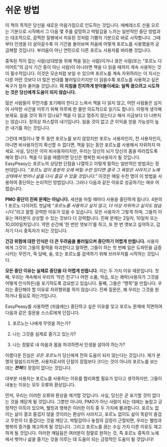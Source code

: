 # 쉬운 방법

이 책의 목적은 당신을 새로운 마음가짐으로 인도하는 것입니다. 에베레스트 산을 오르는 기분으로 시작해서 그 다음 몇 주를 갈망하고 박탈감을 느끼는 일반적인 중단 방법과는 대조적으로, 끔찍한 질병에서 치유된 것처럼 기쁨의 기분으로 바로 시작합니다. 그때부터 인생을 더 살아갈수록 이 기간을 돌아보며 처음에 어떻게 포르노를 사용했을까 궁금해할 것입니다. 부러움이 아닌 연민으로 다른 포르노 사용자를 바라볼 것입니다.

중독된 적이 없는 사람(상대방을 위해 책을 읽는 사람)이거나 끊은 사람(또는 "포르노 다이어트"의 금식 기간 중이 아닌 사람)이 아니라면 책을 다 읽을 때까지 계속 사용하는 것이 필수적입니다. 이것은 모순처럼 보일 수 있으며 포르노를 계속 자위하라는 이 지시는 다른 어떤 것보다 더 많은 반대를 불러일으키지만 더 읽을수록 포르노를 사용하고 싶은 욕구가 점차 줄어들 것입니다. **이 지침을 진지하게 받아들이세요: 일찍 끊으려고 시도하는 것은 당신에게 도움이 되지 않습니다.**

많은 사람들이 무언가를 포기해야 한다고 느껴서 책을 다 읽지 않고, 어떤 사람들은 심지어 사악한 사건을 미루기 위해 하루에 한 줄만 의도적으로 읽기도 합니다. 이렇게 생각해 보세요. 잃을 것이 뭐가 있나요? 책을 다 읽고 멈추지 않는다고 해서 지금보다 더 나쁘지는 않습니다. 정의상 파스칼의 내기입니다. 잃을 것이 없고 큰 이익을 얻을 가능성이 높은 내기를 하는 것입니다.

그런데 며칠이나 몇 주 동안 포르노를 보지 않았지만 포르노 사용자인지, 전 사용자인지, 아니면 비사용자인지 확신할 수 없다면, 책을 읽는 동안 포르노를 사용해서 자위하지 마세요. 사실, 당신은 이미 비사용자이지만, 우리는 당신의 뇌가 당신의 몸을 따라잡도록 해야 합니다. 책을 다 읽을 때쯤이면 당신은 행복한 비사용자가 될 것입니다. EasyPeasy는 포르노의 상당한 단점을 나열하고 이렇게 말하는 일반적인 방법과는 정반대입니다.
*"포르노 없이 충분히 오래 버틸 수만 있다면 결국 그 욕망은 사라지고 노예 상태에서 벗어나 삶을 다시 즐길 수 있을 것입니다."*
이것은 매일 수천 명이 이 방법을 사용하여 중단하는 논리적인 방법입니다. 그러나 다음과 같은 이유로 성공하기는 매우 어렵습니다.

**PMO 중단이 진짜 문제는 아닙니다.**
세션을 마칠 때마다 사용을 중단하게 됩니다. 4분의 1 포르노 다이어트 첫날에 *"포르노를 사용하고 싶지 않고, 더 이상 자위하고 싶지도 않습니다."*라고 말할 강력한 이유가 있을 수 있습니다. 모든 사용자가 그렇게 하며, 그들의 이유는 여러분이 상상할 수 있는 것보다 더 강력합니다. 진짜 문제는 2일차, 10일차 또는 10,000일차입니다. 약한 순간에 '한 번만 엿보기'를 하고, 또 한 번 엿보고 싶어하고, 갑자기 다시 중독자가 되는 것입니다.

**건강 위험에 대한 인식은 더 큰 두려움을 불러일으켜 중단하기 어렵게 만듭니다.**
사용자에게 그것이 그들의 활력을 파괴한다고 말하면, 그들이 하는 첫 번째 일은 도파민을 급증시키는 무언가, 즉 담배, 술, 또는 포르노를 검색하기 위해 브라우저를 시작하는 것입니다.

**모든 중단 이유는 실제로 중단을 더 어렵게 만듭니다.**
이는 두 가지 이유 때문입니다. 첫째, 우리는 계속해서 우리의 '작은 친구'나 어떤 소품, 악습, 또는 쾌락(사용자가 그것을 어떻게 인식하든)을 포기하도록 강요받고 있습니다. 둘째, 그들은 "맹목"을 만듭니다. 우리는 중단해야 할 이유로 자위행위를 하지 않습니다. 진짜 질문은, 왜 우리는 그것을 원하거나 필요로 하는가입니다.

EasyPeasy를 사용하면 (처음에는) 중단하고 싶은 이유를 잊고 포르노 문제에 직면하여 다음과 같은 질문을 스스로에게 던집니다.

1. 포르노는 나에게 무엇을 하는가?

2. 나는 그것을 실제로 즐기고 있는가?

3. 나는 정말로 내 마음과 몸을 파괴하면서 인생을 살아야 하는가?

아름다운 진실은 *모든 포르노*가 당신에게 전혀 도움이 되지 않는다는 것입니다. 제가 분명히 말씀드리자면, 사용자로서의 단점이 장점보다 크다는 것이 아니라 포르노를 보는 데는 ***전혀***의 장점이 없다는 것입니다.

대부분 사용자는 포르노를 사용하는 이유를 합리화할 필요가 있다고 생각하지만, 그들이 내놓는 이유는 모두 오류와 환상입니다.

먼저, 우리는 이러한 오류와 환상을 제거할 것입니다. 사실, 당신은 곧 포기할 것이 없다는 것을 깨닫게 될 것입니다. 그뿐만 아니라, PMO가 아닌 사람이 되는 데에는 놀랍고 긍정적인 이득이 있으며, 웰빙과 행복은 이러한 이득 중 두 가지에 불과합니다. 포르노 없이는 삶이 결코 즐겁지 않을 것이라는 환상이 사라지고, 포르노 없이도 삶이 똑같이 즐겁고 무한히 더 즐겁다는 것을 깨닫고, 박탈감이나 놓침의 감정이 근절되면, 우리는 웰빙과 행복의 증가를 재고하게 될 것입니다. 그리고 포르노를 끊는 수십 가지 다른 이유도 재고하게 될 것입니다. 이러한 깨달음은 여러분이 정말로 원하는 것, 즉 포르노 중독의 노예에서 벗어나 삶을 즐기는 것을 이루는 데 도움이 되는 긍정적인 도움이 될 것입니다!